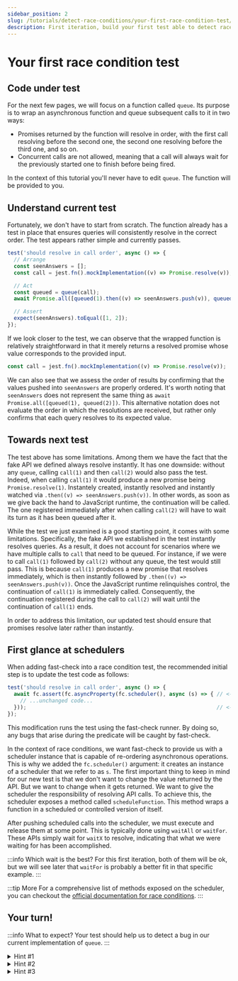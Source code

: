 ```yaml
---
sidebar_position: 2
slug: /tutorials/detect-race-conditions/your-first-race-condition-test/
description: First iteration, build your first test able to detect race conditions
---
```



# Your first race condition test

## Code under test

For the next few pages, we will focus on a function called `queue`. Its purpose is to wrap an asynchronous function and queue subsequent calls to it in two ways:

- Promises returned by the function will resolve in order, with the first call resolving before the second one, the second one resolving before the third one, and so on.
- Concurrent calls are not allowed, meaning that a call will always wait for the previously started one to finish before being fired.

In the context of this tutorial you'll never have to edit `queue`. The function will be provided to you.

## Understand current test

Fortunately, we don't have to start from scratch. The function already has a test in place that ensures queries will consistently resolve in the correct order. The test appears rather simple and currently passes.

```js
test('should resolve in call order', async () => {
  // Arrange
  const seenAnswers = [];
  const call = jest.fn().mockImplementation((v) => Promise.resolve(v));

  // Act
  const queued = queue(call);
  await Promise.all([queued(1).then((v) => seenAnswers.push(v)), queued(2).then((v) => seenAnswers.push(v))]);

  // Assert
  expect(seenAnswers).toEqual([1, 2]);
});
```

If we look closer to the test, we can observe that the wrapped function is relatively straightforward in that it merely returns a resolved promise whose value corresponds to the provided input.

```js
const call = jest.fn().mockImplementation((v) => Promise.resolve(v));
```

We can also see that we assess the order of results by confirming that the values pushed into `seenAnswers` are properly ordered. It's worth noting that `seenAnswers` does not represent the same thing as `await Promise.all([queued(1), queued(2)])`. This alternative notation does not evaluate the order in which the resolutions are received, but rather only confirms that each query resolves to its expected value.

## Towards next test

The test above has some limitations. Among them we have the fact that the fake API we defined always resolve instantly. It has one downside: without any `queue`, calling `call(1)` and then `call(2)` would also pass the test. Indeed, when calling `call(1)` it would produce a new promise being `Promise.resolve(1)`. Instantely created, instantly resolved and instantly watched via `.then((v) => seenAnswers.push(v))`. In other words, as soon as we give back the hand to JavaScript runtime, the continuation will be called. The one registered immediately after when calling `call(2)` will have to wait its turn as it has been queued after it.

While the test we just examined is a good starting point, it comes with some limitations. Specifically, the fake API we established in the test instantly resolves queries. As a result, it does not account for scenarios where we have multiple calls to `call` that need to be queued. For instance, if we were to call `call(1)` followed by `call(2)` without any queue, the test would still pass. This is because `call(1)` produces a new promise that resolves immediately, which is then instantly followed by `.then((v) => seenAnswers.push(v))`. Once the JavaScript runtime relinquishes control, the continuation of `call(1)` is immediately called. Consequently, the continuation registered during the call to `call(2)` will wait until the continuation of `call(1)` ends.

In order to address this limitation, our updated test should ensure that promises resolve later rather than instantly.

## First glance at schedulers

When adding fast-check into a race condition test, the recommended initial step is to update the test code as follows:

<!-- prettier-ignore-start -->
```js
test('should resolve in call order', async () => {
  await fc.assert(fc.asyncProperty(fc.scheduler(), async (s) => { // <-- added
    // ...unchanged code...
  }));                                                            // <-- added
});
```
<!-- prettier-ignore-end -->

This modification runs the test using the fast-check runner. By doing so, any bugs that arise during the predicate will be caught by fast-check.

In the context of race conditions, we want fast-check to provide us with a scheduler instance that is capable of re-ordering asynchronous operations. This is why we added the `fc.scheduler()` argument: it creates an instance of a scheduler that we refer to as `s`. The first important thing to keep in mind for our new test is that we don't want to change the value returned by the API. But we want to change when it gets returned. We want to give the scheduler the responsibility of resolving API calls. To achieve this, the scheduler exposes a method called `scheduleFunction`. This method wraps a function in a scheduled or controlled version of itself.

After pushing scheduled calls into the scheduler, we must execute and release them at some point. This is typically done using `waitAll` or `waitFor`. These APIs simply wait for `waitX` to resolve, indicating that what we were waiting for has been accomplished.

:::info Which wait is the best?
For this first iteration, both of them will be ok, but we will see later that `waitFor` is probably a better fit in that specific example.
:::

:::tip More
For a comprehensive list of methods exposed on the scheduler, you can checkout the [official documentation for race conditions](/docs/advanced/race-conditions/).
:::

## Your turn!

<InitialPlaygroundQueue />

:::info What to expect?
Your test should help us to detect a bug in our current implementation of `queue`.
:::

<details>
<summary>
Hint #1
</summary>

You have to run the test via the `assert` runner provided by fast-check. For more details, you may refer to the section [First glance at schedulers](#first-glance-at-schedulers) of this page.

</details>

<details>
<summary>
Hint #2
</summary>

No need to touch `call` itself. The function should still return the inputs it received. But, instead of queueing it, we should queue a scheduled version of it. You may refer to [`scheduleFunction`](/docs/advanced/race-conditions/#schedulefunction) for more details.

</details>

<details>
<summary>
Hint #3
</summary>

Our test should think as a user of the API would think. It has to wait for all queued calls to be resolved before being able to assert anything on the output. You may want to use pass such condition to `waitFor` so that everything gets properly awaited before running any assertion.

</details>

